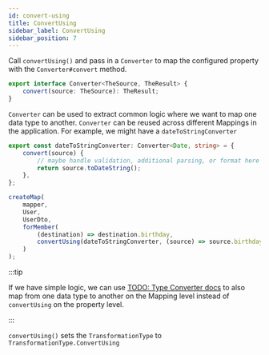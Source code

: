 ```yaml
---
id: convert-using
title: ConvertUsing
sidebar_label: ConvertUsing
sidebar_position: 7
---
```


Call `convertUsing()` and pass in a `Converter` to map the configured property with the `Converter#convert` method.

```ts
export interface Converter<TheSource, TheResult> {
    convert(source: TheSource): TheResult;
}
```

`Converter` can be used to extract common logic where we want to map one data type to another. `Converter` can be reused across different Mappings in the application. For example, we might have a `dateToStringConverter`

```ts
export const dateToStringConverter: Converter<Date, string> = {
    convert(source) {
        // maybe handle validation, additional parsing, or format here
        return source.toDateString();
    },
};

createMap(
    mapper,
    User,
    UserDto,
    forMember(
        (destination) => destination.birthday,
        convertUsing(dateToStringConverter, (source) => source.birthday)
    )
);
```

:::tip

If we have simple logic, we can use [TODO: Type Converter docs](.) to also map from one data type to another on the Mapping level instead of `convertUsing` on the property level.

:::

`convertUsing()` sets the `TransformationType` to `TransformationType.ConvertUsing`
